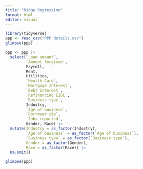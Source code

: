 ```yaml
---
title: "Ridge Regression"
format: html
editor: visual
---
```


```r
library(tidyverse)
ppp <- read_csv("PPP details.csv")
glimpse(ppp)
```

```r
ppp <- ppp |>
  select(`Loan amount`, 
         `Amount forgiven`, 
         Payroll, 
         Rent, 
         Utilities, 
         `Health Care`, 
         `Mortgage Interest`, 
         `Debt Interest`, 
         `Refinancing EIDL`, 
         `Business type`, 
         Industry, 
         `Age of business`, 
         `Borrower zip`, 
         `Jobs reported`, 
         Gender, Race) |>
  mutate(Industry = as_factor(Industry),
         `Age of business` = as_factor(`Age of business`),
         `Business type` = as_factor(`Business type`),
         Gender = as_factor(Gender),
         Race = as_factor(Race)) |>
  na.omit()

glimpse(ppp)
```

